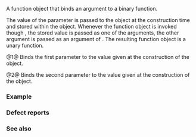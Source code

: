 {{cpp/title|binder1st|binder2nd}}
{{cpp/utility/functional/navbar}}
{{dcl begin}}
{{dcl header|functional}}
{{dcl|deprecated=c++11|until=c++17|num=1|
template&lt; class Fn &gt;
class binder1st
    : public std::unary_function&lt;typename Fn::second_argument_type, 
                                 typename Fn::result_type&gt; {
protected:
    Fn op;
    typename Fn::first_argument_type value;
public:
    binder1st( const Fn&amp; fn, 
               const typename Fn::first_argument_type&amp; value );

    typename Fn::result_type 
        operator()(const typename Fn::second_argument_type&amp; x) const;

    typename Fn::result_type 
        operator()(typename Fn::second_argument_type&amp; x) const;
};
}}
{{dcl|deprecated=c++11|until=c++17|num=2|
template&lt; class Fn &gt;
class binder2nd
    : public std::unary_function&lt;typename Fn::first_argument_type,
                                 typename Fn::result_type&gt; {
protected:
    Fn op;
    typename Fn::second_argument_type value;
public:
    binder2nd( const Fn&amp; fn, 
               const typename Fn::second_argument_type&amp; value );

    typename Fn::result_type 
        operator()(const typename Fn::first_argument_type&amp; x) const;

    typename Fn::result_type 
        operator()(typename Fn::first_argument_type&amp; x) const;
};
}}
{{dcl end}}

A function object that binds an argument to a binary function.

The value of the parameter is passed to the object at the construction time and stored within the object. Whenever the function object is invoked though {{tt|operator()}}, the stored value is passed as one of the arguments, the other argument is passed as an argument of {{tt|operator()}}. The resulting function object is a unary function.

@1@ Binds the first parameter to the value {{c|value}} given at the construction of the object.

@2@ Binds the second parameter to the value {{c|value}} given at the construction of the object.

===Example===
{{example
|code=
#include &lt;cmath&gt;
#include &lt;functional&gt;
#include &lt;iostream&gt;
#include &lt;vector&gt;

const double pi = std::acos(-1); // use std::numbers::pi in C++20

int main()
{
    // deprecated in C++11, removed in C++17
    auto f1 = std::bind1st(std::multiplies&lt;double&gt;(), pi / 180.0);

    // C++11 replacement
    auto f2 = [](double a) { return a * pi / 180.0; };

    for (double n : {0, 30, 45, 60, 90, 180})
        std::cout &lt;&lt; n &lt;&lt; "°\t" &lt;&lt; std::fixed &lt;&lt; "= "
                  &lt;&lt; f1(n) &lt;&lt; " rad (using binder)\t= "
                  &lt;&lt; f2(n) &lt;&lt; " rad (using lambda)\n"
                  &lt;&lt; std::defaultfloat;
}
|output=
0°	= 0.000000 rad (using binder)	= 0.000000 rad (using lambda)
30°	= 0.523599 rad (using binder)	= 0.523599 rad (using lambda)
45°	= 0.785398 rad (using binder)	= 0.785398 rad (using lambda)
60°	= 1.047198 rad (using binder)	= 1.047198 rad (using lambda)
90°	= 1.570796 rad (using binder)	= 1.570796 rad (using lambda)
180°	= 3.141593 rad (using binder)	= 3.141593 rad (using lambda)
}}

===Defect reports===
{{dr list begin}}
{{dr list item|wg=lwg|dr=109|std=C++98|before={{tt|operator()}} could not modify to argument passed to it|after=added overloads to handle this}}
{{dr list end}}

===See also===
{{dsc begin}}
{{dsc inc|cpp/utility/functional/dsc bind12}}
{{dsc end}}

{{langlinks|es|ja|ru|zh}}